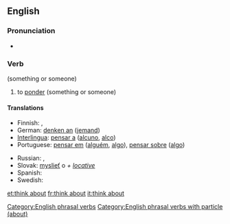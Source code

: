 ==English==

===Pronunciation===
* {{X-SAMPA|/'TiNk @'baut/}}

===Verb===
{{head|en|verb|head=to [[think]] [[about]]}} (something or someone)

# to [[ponder]] (something or someone)

====Translations====
{{trans-top|ponder}}
* Finnish: {{t+|fi|ajatella}}, {{t+|fi|pohtia}}
* German: [[denken an]] ([[jemand]])
* [[Interlingua]]: [[pensar a]] ([[alcuno]], [[alco]])
* Portuguese: [[pensar em]] ([[alguém]], [[algo]]), [[pensar sobre]] ([[algo]])
{{trans-mid}}
* Russian: {{t+|ru|обдумывать|tr=obdúmyvat'}} {{impf}}, {{t+|ru|обдумать|tr=obdúmat'}} {{pf.}}
* Slovak: [[myslieť]] o ''+ [[locative]]''
* Spanish: {{t+|es|pensar|alt=pensar en alguien}}
* Swedish: {{t-|sv|tänka på}}
{{trans-bottom}}

[[Category:English phrasal verbs]]
[[Category:English phrasal verbs with particle (about)]]

[[et:think about]]
[[fr:think about]]
[[it:think about]]